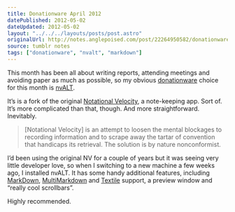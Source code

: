 ```yaml
---
title: Donationware April 2012
datePublished: 2012-05-02
dateUpdated: 2012-05-02
layout: "../../../layouts/posts/post.astro"
originalUrl: http://notes.anglepoised.com/post/22264950582/donationware-april-2012
source: tumblr notes
tags: ["donationware", "nvalt", "markdown"]
---
```


This month has been all about writing reports, attending meetings and avoiding paper as much as possible, so my obvious [donationware](/notes/donationware/) choice for this month is [nvALT](http://brettterpstra.com/project/nvalt/).

It’s is a fork of the original [Notational Velocity](http://notational.net/), a note-keeping app. Sort of. It’s more complicated than that, though. And more straightforward. Inevitably.

> [Notational Velocity] is an attempt to loosen the mental blockages to recording information and to scrape away the tartar of convention that handicaps its retrieval. The solution is by nature nonconformist.

I’d been using the original NV for a couple of years but it was seeing very little developer love, so when I switching to a new machine a few weeks ago, I installed nvALT. It has some handy additional features, including [MarkDown](http://daringfireball.net/projects/markdown/), [MultiMarkdown](http://fletcherpenney.net/multimarkdown/) and [Textile](http://www.textism.com/tools/textile/) support, a preview window and “really cool scrollbars”.

Highly recommended.
